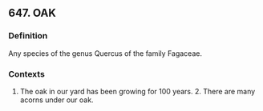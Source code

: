 ## 647. OAK
### Definition
Any species of the genus Quercus of the family Fagaceae.

### Contexts
1. The oak in our yard has been growing for 100 years. 2. There are many acorns under our oak.

